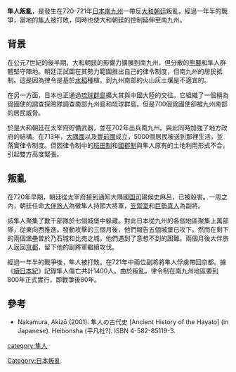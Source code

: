 '''隼人叛亂'''，是發生在720-721年[[日本|日本]][[南九州|南九州]]一帶反[[大和朝廷|大和朝廷]]叛亂，經過一年半的戰爭，當地的[[隼人|隼人]]被打敗，同時也使大和朝廷的控制延伸至南九州。

==背景==
在公元7世紀的後半期，大和朝廷的影響力擴展到南九州，但分散的[[熊襲|熊襲]]和隼人群體堅守陣地。朝廷正試圖在其勢力範圍推出自己的律令制度，但南九州的居民抵制。這是因為律令是基於[[水稻|水稻]]種植，到九州南部的火山灰土壤是不適宜的。

在另一方面，日本也正通過[[琉球群島|琉球群島]]擴大其與中國大陸的交往。它組織了一個稱為覓國使的調查探險隊調查南部九州島和琉球群島。但是700個覓國使卻被九州南部的居民威脅。

於是大和朝廷在太宰府貯備武器，並在702年出兵南九州。與此同時加強了地方政府的結構。在713年，[[大隅國|大隅國]]以及[[豐前國|豐前國]]成立，5000個居民被送到那裡生活，並落實律令制度。但因律令制中的[[班田制|班田制]]和[[國郡制|國郡制]]與隼人原有的土地利用形式不合，引起雙方高度緊張。

==叛亂==
在720年早期，朝廷從太宰府接到通知大隅國[[国司|国司]]陽候史麻呂，已被殺害。一周之內，朝廷任命[[大伴旅人|大伴旅人]]為徵隼人持節大將軍，[[笠禦室|笠禦室]]和[[巨勢真人|巨勢真人]]為副將。

該隼人聚集了數千部隊於七個城堡中躲藏。對此日本從九州的各個地區聚集上萬部隊，從東向西推進。發動攻擊的三個月後，他們報告五個城堡已攻下。然而在剩下的兩個堡壘曽於乃石城和比売之城，他們遇到了意想不到的困難。兩個月後大伴旅人返回[[京都|京都]]，留下他的副將軍繼續攻伐。

經過一年半的戰爭後，隼人被打敗。在721年中兩位副將將隼人俘虜帶回京都。據《[[續日本紀|續日本紀]]》記錄隼人傷亡共計1400人。由於叛亂，律令制在南九州地區要到800年正式實行，即戰爭後80年。

==參考==
*Nakamura, Akizō (2001). 隼人の古代史 [Ancient History of the Hayato] (in Japanese). Heibonsha (平凡社?). ISBN 4-582-85119-3.

[[category:隼人|category:隼人]]
[[Category:日本叛亂|Category:日本叛亂]]